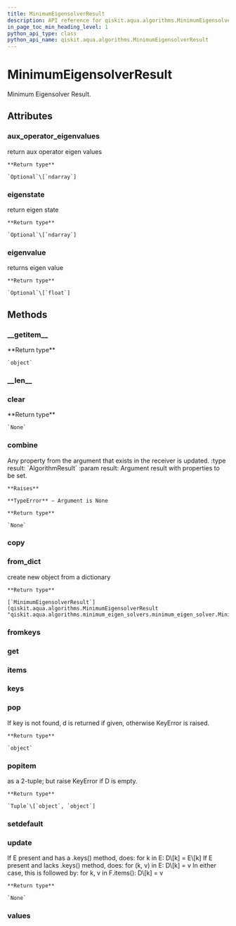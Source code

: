 ```yaml
---
title: MinimumEigensolverResult
description: API reference for qiskit.aqua.algorithms.MinimumEigensolverResult
in_page_toc_min_heading_level: 1
python_api_type: class
python_api_name: qiskit.aqua.algorithms.MinimumEigensolverResult
---
```


# MinimumEigensolverResult

<Class id="qiskit.aqua.algorithms.MinimumEigensolverResult" isDedicatedPage={true} github="https://github.com/qiskit-community/qiskit-aqua/tree/stable/0.7/qiskit/aqua/algorithms/minimum_eigen_solvers/minimum_eigen_solver.py" signature="MinimumEigensolverResult(a_dict=None)" modifiers="class">
  Minimum Eigensolver Result.

  ## Attributes

  ### aux\_operator\_eigenvalues

  <Attribute id="qiskit.aqua.algorithms.MinimumEigensolverResult.aux_operator_eigenvalues" attributeTypeHint="Union[None, numpy.ndarray]">
    return aux operator eigen values

    **Return type**

    `Optional`\[`ndarray`]
  </Attribute>

  ### eigenstate

  <Attribute id="qiskit.aqua.algorithms.MinimumEigensolverResult.eigenstate" attributeTypeHint="Union[None, numpy.ndarray]">
    return eigen state

    **Return type**

    `Optional`\[`ndarray`]
  </Attribute>

  ### eigenvalue

  <Attribute id="qiskit.aqua.algorithms.MinimumEigensolverResult.eigenvalue" attributeTypeHint="Union[None, float]">
    returns eigen value

    **Return type**

    `Optional`\[`float`]
  </Attribute>

  ## Methods

  ### \_\_getitem\_\_

  <Function id="qiskit.aqua.algorithms.MinimumEigensolverResult.__getitem__" signature="MinimumEigensolverResult.__getitem__(key)">
    **Return type**

    `object`
  </Function>

  ### \_\_len\_\_

  <Function id="qiskit.aqua.algorithms.MinimumEigensolverResult.__len__" signature="MinimumEigensolverResult.__len__()" />

  ### clear

  <Function id="qiskit.aqua.algorithms.MinimumEigensolverResult.clear" signature="MinimumEigensolverResult.clear()">
    **Return type**

    `None`
  </Function>

  ### combine

  <Function id="qiskit.aqua.algorithms.MinimumEigensolverResult.combine" signature="MinimumEigensolverResult.combine(result)">
    Any property from the argument that exists in the receiver is updated. :type result: `AlgorithmResult` :param result: Argument result with properties to be set.

    **Raises**

    **TypeError** – Argument is None

    **Return type**

    `None`
  </Function>

  ### copy

  <Function id="qiskit.aqua.algorithms.MinimumEigensolverResult.copy" signature="MinimumEigensolverResult.copy()" />

  ### from\_dict

  <Function id="qiskit.aqua.algorithms.MinimumEigensolverResult.from_dict" signature="MinimumEigensolverResult.from_dict(a_dict)" modifiers="static">
    create new object from a dictionary

    **Return type**

    [`MinimumEigensolverResult`](qiskit.aqua.algorithms.MinimumEigensolverResult "qiskit.aqua.algorithms.minimum_eigen_solvers.minimum_eigen_solver.MinimumEigensolverResult")
  </Function>

  ### fromkeys

  <Function id="qiskit.aqua.algorithms.MinimumEigensolverResult.fromkeys" signature="MinimumEigensolverResult.fromkeys(iterable, value=None)" modifiers="classmethod" />

  ### get

  <Function id="qiskit.aqua.algorithms.MinimumEigensolverResult.get" signature="MinimumEigensolverResult.get(k[, d]) → D[k] if k in D, else d.  d defaults to None." />

  ### items

  <Function id="qiskit.aqua.algorithms.MinimumEigensolverResult.items" signature="MinimumEigensolverResult.items() → a set-like object providing a view on D’s items" />

  ### keys

  <Function id="qiskit.aqua.algorithms.MinimumEigensolverResult.keys" signature="MinimumEigensolverResult.keys() → a set-like object providing a view on D’s keys" />

  ### pop

  <Function id="qiskit.aqua.algorithms.MinimumEigensolverResult.pop" signature="MinimumEigensolverResult.pop(key, default=None)">
    If key is not found, d is returned if given, otherwise KeyError is raised.

    **Return type**

    `object`
  </Function>

  ### popitem

  <Function id="qiskit.aqua.algorithms.MinimumEigensolverResult.popitem" signature="MinimumEigensolverResult.popitem()">
    as a 2-tuple; but raise KeyError if D is empty.

    **Return type**

    `Tuple`\[`object`, `object`]
  </Function>

  ### setdefault

  <Function id="qiskit.aqua.algorithms.MinimumEigensolverResult.setdefault" signature="MinimumEigensolverResult.setdefault(k[, d]) → D.get(k,d), also set D[k]=d if k not in D" />

  ### update

  <Function id="qiskit.aqua.algorithms.MinimumEigensolverResult.update" signature="MinimumEigensolverResult.update(*args, **kwargs)">
    If E present and has a .keys() method, does: for k in E: D\[k] = E\[k] If E present and lacks .keys() method, does: for (k, v) in E: D\[k] = v In either case, this is followed by: for k, v in F.items(): D\[k] = v

    **Return type**

    `None`
  </Function>

  ### values

  <Function id="qiskit.aqua.algorithms.MinimumEigensolverResult.values" signature="MinimumEigensolverResult.values() → an object providing a view on D’s values" />
</Class>

